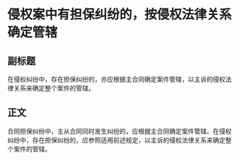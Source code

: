# 侵权案中有担保纠纷的，按侵权法律关系确定管辖
## 副标题
在侵权纠纷中，存在担保纠纷的，亦应根据主合同确定案件管辖，以主诉的侵权法律关系来确定整个案件的管辖。
## 正文
合同担保纠纷中，主从合同同时发生纠纷的，应根据主合同确定案件管辖。在侵权纠纷中，存在担保纠纷的，应参照适用前述规定，以主诉的侵权法律关系来确定整个案件的管辖。